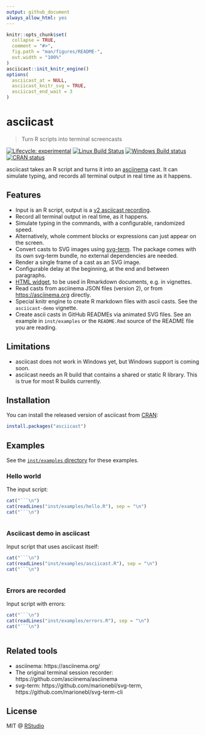 ```yaml
---
output: github_document
always_allow_html: yes
---
```


<!-- README.md is generated from README.Rmd. Please edit that file -->

```r
knitr::opts_chunk$set(
  collapse = TRUE,
  comment = "#>",
  fig.path = "man/figures/README-",
  out.width = "100%"
)
asciicast::init_knitr_engine()
options(
  asciicast_at = NULL,
  asciicast_knitr_svg = TRUE,
  asciicast_end_wait = 3
)
```
# asciicast

> Turn R scripts into terminal screencasts

<!-- badges: start -->
[![Lifecycle: experimental](https://img.shields.io/badge/lifecycle-experimental-orange.svg)](https://www.tidyverse.org/lifecycle/#experimental)
[![Linux Build Status](https://travis-ci.org/r-lib/asciicast.svg?branch=main)](https://travis-ci.org/r-lib/asciicast)
[![Windows Build status](https://ci.appveyor.com/api/projects/status/github/r-lib/asciicast?svg=true)](https://ci.appveyor.com/project/gaborcsardi/asciicast)
[![CRAN status](https://www.r-pkg.org/badges/version/asciicast)](https://cran.r-project.org/package=asciicast)
<!-- badges: end -->

asciicast takes an R script and turns it into an
[asciinema](https://asciinema.org/) cast. It can simulate typing, and
records all terminal output in real time as it happens.

## Features

* Input is an R script, output is a
  [v2 asciicast recording](https://github.com/asciinema/asciinema/blob/develop/doc/asciicast-v2.md).
* Record all terminal output in real time, as it happens.
* Simulate typing in the commands, with a configurable, randomized speed.
* Alternatively, whole comment blocks or expressions can just appear on
  the screen.
* Convert casts to SVG images using
  [svg-term](https://github.com/marionebl/svg-term). The package comes with
  its own svg-term bundle, no external dependencies are needed.
* Render a single frame of a cast as an SVG image.
* Configurable delay at the beginning, at the end and between paragraphs.
* [HTML widget](http://www.htmlwidgets.org), to be used in Rmarkdown
  documents, e.g. in vignettes.
* Read casts from asciinema JSON files (version 2), or from
  <https://asciinema.org> directly.
* Special knitr engine to create R markdown files with ascii casts. See
  the `asciicast-demo` vignette.
* Create ascii casts in GitHub READMEs via animated SVG files. See an
  example in `inst/examples` or the `README.Rmd` source of the README
  file you are reading.

## Limitations

* asciicast does not work in Windows yet, but Windows support is coming soon.
* asciicast needs an R build that contains a shared or static R library.
  This is true for most R builds currently.

## Installation

You can install the released version of asciicast from
[CRAN](https://CRAN.R-project.org):

``` r
install.packages("asciicast")
```

## Examples

See the [`inst/examples` directory](https://github.com/gaborcsardi/asciicast/tree/main/inst/examples)
for these examples.

### Hello world

The input script:

```r
cat("```\n")
cat(readLines("inst/examples/hello.R"), sep = "\n")
cat("```\n")
```

```asciicast
```

### Asciicast demo in asciicast

Input script that uses asciicast itself:

```r
cat("```\n")
cat(readLines("inst/examples/asciicast.R"), sep = "\n")
cat("```\n")
```

```asciicast
```

### Errors are recorded

Input script with errors:

```r
cat("```\n")
cat(readLines("inst/examples/errors.R"), sep = "\n")
cat("```\n")
```

```asciicast
```

## Related tools

* asciinema: https://asciinema.org/
* The original terminal session recorder:
  https://github.com/asciinema/asciinema
* svg-term: https://github.com/marionebl/svg-term,
  https://github.com/marionebl/svg-term-cli

## License

MIT @ [RStudio](https://github.com/rstudio)
